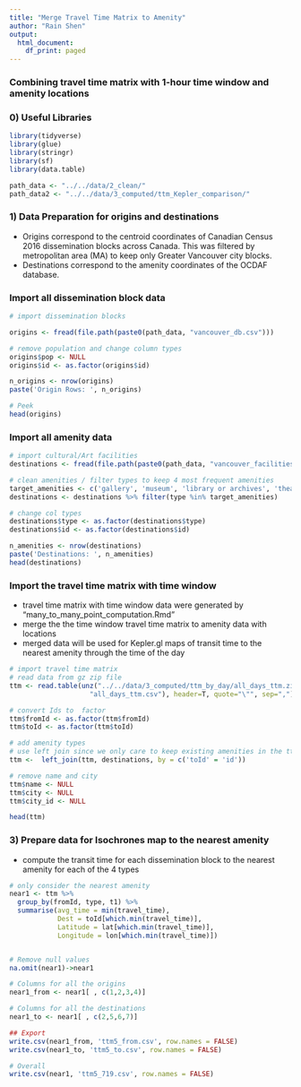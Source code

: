 ```yaml
---
title: "Merge Travel Time Matrix to Amenity"
author: "Rain Shen"
output:
  html_document:
    df_print: paged
---
```


### Combining travel time matrix with 1-hour time window and amenity locations

### 0) Useful Libraries

```r

library(tidyverse)
library(glue)
library(stringr)
library(sf)
library(data.table)

path_data <- "../../data/2_clean/"
path_data2 <- "../../data/3_computed/ttm_Kepler_comparison/"
```


### 1) Data Preparation for origins and destinations

- Origins correspond to the centroid coordinates of Canadian Census 2016
dissemination blocks across Canada. This was filtered by metropolitan area (MA)
to keep only Greater Vancouver city blocks.
- Destinations correspond to the amenity coordinates of the OCDAF database.

### Import all dissemination block data
```r
# import dissemination blocks

origins <- fread(file.path(paste0(path_data, "vancouver_db.csv")))

# remove population and change column types
origins$pop <- NULL  
origins$id <- as.factor(origins$id)  

n_origins <- nrow(origins)
paste('Origin Rows: ', n_origins)

# Peek
head(origins)
```


### Import all amenity data
```r

# import cultural/Art facilities
destinations <- fread(file.path(paste0(path_data, "vancouver_facilities.csv")))

# clean amenities / filter types to keep 4 most frequent amenities
target_amenities <- c('gallery', 'museum', 'library or archives', 'theatre/performance and concert hall')
destinations <- destinations %>% filter(type %in% target_amenities)

# change col types
destinations$type <- as.factor(destinations$type)
destinations$id <- as.factor(destinations$id)  

n_amenities <- nrow(destinations)
paste('Destinations: ', n_amenities)
head(destinations)
```


### Import the travel time matrix with time window

- travel time matrix with time window data were generated by "many_to_many_point_computation.Rmd"
- merge the the time window travel time matrix to amenity data with locations
- merged data will be used for Kepler.gl maps of transit time to the nearest amenity through the time of the day

```r

# import travel time matrix
# read data from gz zip file
ttm <- read.table(unz("../../data/3_computed/ttm_by_day/all_days_ttm.zip",
                    "all_days_ttm.csv"), header=T, quote="\"", sep=",")

# convert Ids to  factor
ttm$fromId <- as.factor(ttm$fromId)
ttm$toId <- as.factor(ttm$toId)

# add amenity types
# use left join since we only care to keep existing amenities in the ttm
ttm <-  left_join(ttm, destinations, by = c('toId' = 'id'))

# remove name and city
ttm$name <- NULL
ttm$city <- NULL
ttm$city_id <- NULL

head(ttm)
```

### 3) Prepare data for Isochrones map to the nearest amenity

- compute the transit time for each dissemination block to the nearest amenity for each of the 4 types

```r

# only consider the nearest amenity
near1 <- ttm %>%
  group_by(fromId, type, t1) %>%
  summarise(avg_time = min(travel_time),
            Dest = toId[which.min(travel_time)],
            Latitude = lat[which.min(travel_time)],
            Longitude = lon[which.min(travel_time)])


# Remove null values
na.omit(near1)->near1

```

```r
# Columns for all the origins
near1_from <- near1[ , c(1,2,3,4)]

# Columns for all the destinations
near1_to <- near1[ , c(2,5,6,7)]
```

```r
## Export
write.csv(near1_from, 'ttm5_from.csv', row.names = FALSE)
write.csv(near1_to, 'ttm5_to.csv', row.names = FALSE)

# Overall
write.csv(near1, 'ttm5_719.csv', row.names = FALSE)
```

